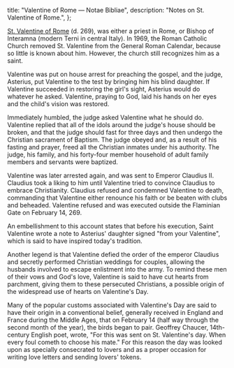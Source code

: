   title: "Valentine of Rome — Notae Bibliae",
  description: "Notes on St. Valentine of Rome.",
};

<Initial text="Valentine of Rome"/>

[St. Valentine of Rome](/glossary/names#valentine) (d. 269), was either a priest in Rome, or Bishop of Interamna (modern Terni in central Italy). In 1969, the Roman Catholic Church removed St. Valentine from the General Roman Calendar, because so little is known about him. However, the church still recognizes him as a saint.

Valentine was put on house arrest for preaching the gospel, and the judge, Asterius, put Valentine to the test by bringing him his blind daughter. If Valentine succeeded in restoring the girl's sight, Asterius would do whatever he asked. Valentine, praying to God, laid his hands on her eyes and the child's vision was restored.

Immediately humbled, the judge asked Valentine what he should do. Valentine replied that all of the idols around the judge's house should be broken, and that the judge should fast for three days and then undergo the Christian sacrament of Baptism. The judge obeyed and, as a result of his fasting and prayer, freed all the Christian inmates under his authority. The judge, his family, and his forty-four member household of adult family members and servants were baptized.

Valentine was later arrested again, and was sent to Emperor Claudius II. Claudius took a liking to him until Valentine tried to convince Claudius to embrace Christianity. Claudius refused and condemned Valentine to death, commanding that Valentine either renounce his faith or be beaten with clubs and beheaded. Valentine refused and was executed outside the Flaminian Gate on February 14, 269.

An embellishment to this account states that before his execution, Saint Valentine wrote a note to Asterius' daughter signed "from your Valentine", which is said to have inspired today's tradition.

Another legend is that Valentine defied the order of the emperor Claudius and secretly performed Christian weddings for couples, allowing the husbands involved to escape enlistment into the army. To remind these men of their vows and God's love, Valentine is said to have cut hearts from parchment, giving them to these persecuted Christians, a possible origin of the widespread use of hearts on Valentine's Day.

Many of the popular customs associated with Valentine's Day are said to have their origin in a conventional belief, generally received in England and France during the Middle Ages, that on February 14 (half way through the second month of the year), the birds began to pair. Geoffrey Chaucer, 14th-century English poet, wrote, "For this was sent on St. Valentine's day. When every foul cometh to choose his mate." For this reason the day was looked upon as specially consecrated to lovers and as a proper occasion for writing love letters and sending lovers' tokens.
